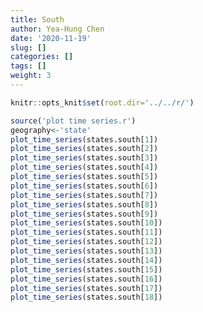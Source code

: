 ```yaml
---
title: South
author: Yea-Hung Chen
date: '2020-11-19'
slug: []
categories: []
tags: [] 
weight: 3
---
```


```r
knitr::opts_knit$set(root.dir='../../r/')
```

```r
source('plot time series.r')
geography<-'state'
plot_time_series(states.south[1])  
plot_time_series(states.south[2])
plot_time_series(states.south[3]) 
plot_time_series(states.south[4]) 
plot_time_series(states.south[5]) 
plot_time_series(states.south[6]) 
plot_time_series(states.south[7]) 
plot_time_series(states.south[8]) 
plot_time_series(states.south[9])  
plot_time_series(states.south[10])  
plot_time_series(states.south[11])  
plot_time_series(states.south[12])  
plot_time_series(states.south[13])  
plot_time_series(states.south[14])  
plot_time_series(states.south[15])  
plot_time_series(states.south[16])  
plot_time_series(states.south[17])  
plot_time_series(states.south[18])
```